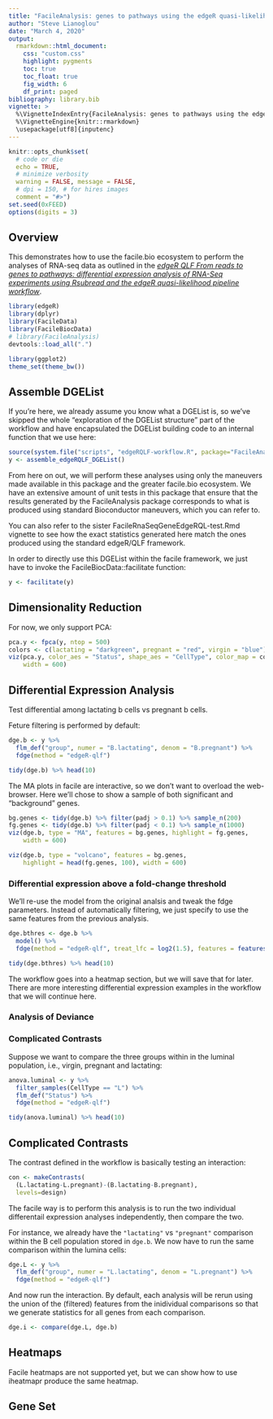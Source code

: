 ```yaml
---
title: "FacileAnalysis: genes to pathways using the edgeR quasi-likelihood pipeline"
author: "Steve Lianoglou"
date: "March 4, 2020"
output:
  rmarkdown::html_document:
    css: "custom.css"
    highlight: pygments
    toc: true
    toc_float: true
    fig_width: 6
    df_print: paged
bibliography: library.bib
vignette: >
  %\VignetteIndexEntry{FacileAnalysis: genes to pathways using the edgeR quasi-likelihood pipeline}
  %\VignetteEngine{knitr::rmarkdown}
  \usepackage[utf8]{inputenc}
---
```


```r
knitr::opts_chunk$set(
  # code or die
  echo = TRUE,
  # minimize verbosity
  warning = FALSE, message = FALSE,
  # dpi = 150, # for hires images
  comment = "#>")
set.seed(0xFEED)
options(digits = 3)
```

## Overview

This demonstrates how to use the facile.bio ecosystem to perform the analyses
of RNA-seq data as outlined in the *[edgeR QLF From reads to genes to pathways: differential expression analysis of RNA-Seq experiments using Rsubread and the edgeR quasi-likelihood pipeline workflow][qlfwflow]*.




```r
library(edgeR)
library(dplyr)
library(FacileData)
library(FacileBiocData)
# library(FacileAnalysis)
devtools::load_all(".")

library(ggplot2)
theme_set(theme_bw())
```

## Assemble DGEList

If you're here, we already assume you know what a DGEList is, so we've skipped
the whole "exploration of the DGEList structure" part of the workflow and have
encapsulated the DGEList building code to an internal function that we use here:

```r
source(system.file("scripts", "edgeRQLF-workflow.R", package="FacileAnalysis"))
y <- assemble_edgeRQLF_DGEList()
```

From here on out, we will perform these analyses using only the maneuvers
made available in this package and the greater facile.bio ecosystem. We have
an extensive amount of unit tests in this package that ensure that the
results generated by the FacileAnalysis package corresponds to what is produced
using standard Bioconductor maneuvers, which you can refer to.

You can also refer to the sister FacileRnaSeqGeneEdgeRQL-test.Rmd vignette
to see how the exact statistics generated here match the ones produced using
the standard edgeR/QLF framework.

In order to directly use this DGEList within the facile framework, we just
have to invoke the FacileBiocData::facilitate function:

```r
y <- facilitate(y)
```

## Dimensionality Reduction

For now, we only support PCA:

```r
pca.y <- fpca(y, ntop = 500)
colors <- c(lactating = "darkgreen", pregnant = "red", virgin = "blue")
viz(pca.y, color_aes = "Status", shape_aes = "CellType", color_map = colors,
    width = 600)
```

## Differential Expression Analysis

Test differential among lactating b cells vs pregnant b cells.

Feture filtering is performed by default:

```r
dge.b <- y %>% 
  flm_def("group", numer = "B.lactating", denom = "B.pregnant") %>% 
  fdge(method = "edgeR-qlf")
```

```r
tidy(dge.b) %>% head(10)
```

The MA plots in facile are interactive, so we don't want to overload the
web-browser. Here we'll chose to show a sample of both significant and
"background" genes.

```r
bg.genes <- tidy(dge.b) %>% filter(padj > 0.1) %>% sample_n(200)
fg.genes <- tidy(dge.b) %>% filter(padj < 0.1) %>% sample_n(1000)
viz(dge.b, type = "MA", features = bg.genes, highlight = fg.genes,
    width = 600)
```

```r
viz(dge.b, type = "volcano", features = bg.genes, 
    highlight = head(fg.genes, 100), width = 600)
```

### Differential expression above a fold-change threshold

We'll re-use the model from the original analsis and tweak the fdge parameters.
Instead of automatically filtering, we just specify to use the same features
from the previous analysis.

```r
dge.bthres <- dge.b %>% 
  model() %>% 
  fdge(method = "edgeR-qlf", treat_lfc = log2(1.5), features = features(dge.b))
```

```r
tidy(dge.bthres) %>% head(10)
```


:::note
The workflow goes into a heatmap section, but we will save that for later.
There are more interesting differential expression examples in the workflow
that we will continue here.
:::

### Analysis of Deviance

### Complicated Contrasts

Suppose we want to compare the three groups within in the luminal population,
i.e., virgin, pregnant and lactating:

```r
anova.luminal <- y %>% 
  filter_samples(CellType == "L") %>% 
  flm_def("Status") %>% 
  fdge(method = "edgeR-qlf")
```

```r
tidy(anova.luminal) %>% head(10)
```


## Complicated Contrasts

The contrast defined in the workflow is basically testing an interaction:

```r
con <- makeContrasts(
  (L.lactating-L.pregnant)-(B.lactating-B.pregnant), 
  levels=design)
```

The facile way is to perform this analysis is to run the two individual
differentail expression analyses independently, then compare the two.

For instance, we already have the `"lactating"` vs `"pregnant"` comparison
within the B cell population stored in `dge.b`. We now have to run the
same comparison within the lumina cells:

```r
dge.L <- y %>% 
  flm_def("group", numer = "L.lactating", denom = "L.pregnant") %>% 
  fdge(method = "edgeR-qlf")
```

And now run the interaction. By default, each analysis will be rerun using
the union of the (filtered) features from the inidividual comparisons so that
we generate statistics for all genes from each comparison.

```r
dge.i <- compare(dge.L, dge.b)
```

## Heatmaps

Facile heatmaps are not supported yet, but we can show how to use iheatmapr
produce the same heatmap.

## Gene Set 

[qlfwflow]: https://bioconductor.org/packages/release/workflows/vignettes/RnaSeqGeneEdgeRQL/inst/doc/edgeRQL.html
